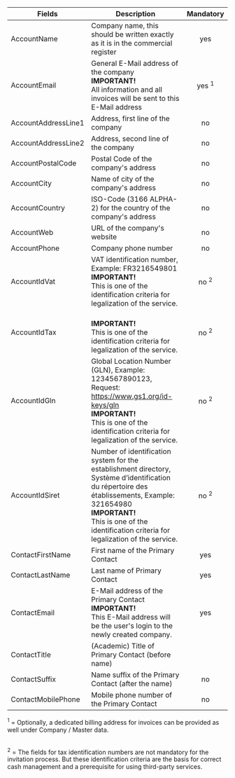 
| Fields | Description                                                                                                                         | Mandatory |
|------------------------|-------------------------------------------------------------------------------------------------------------------------------------|:---------:|
| AccountName            | Company name, this should be written exactly as it is in the commercial register                                                    | yes       |
| AccountEmail           | General E-Mail address of the company<br />**IMPORTANT!**<br />All information and all invoices will be sent to this E-Mail address | yes <sup>1</sup>        |
| AccountAddressLine1    | Address, first line of the company                                                                                                  | no        |
| AccountAddressLine2    | Address, second line of the company                                                                                                 | no        |
| AccountPostalCode      | Postal Code of the company's address                                                                                                             | no         |
| AccountCity            | Name of city of the company's address                                                                                               | no        |
| AccountCountry         | ISO-Code (3166 ALPHA-2) for the country of the company's address                                                                                                                | no        |
| AccountWeb             | URL of the company's website                                                                                                        | no        |
| AccountPhone           | Company phone number                                                                                                                | no        |
| AccountIdVat           | VAT identification number, Example: FR3216549801 <br />**IMPORTANT!**<br />This is one of the identification criteria for legalization of the service.                              |no <sup>2</sup>      |
| AccountIdTax           | <br />**IMPORTANT!**<br />This is one of the identification criteria for legalization of the service.                              |no <sup>2</sup>      |
| AccountIdGln           | Global Location Number (GLN), Example: 1234567890123, Request: https://www.gs1.org/id-keys/gln <br />**IMPORTANT!**<br />This is one of the identification criteria for legalization of the service.                              |no <sup>2</sup>      |
| AccountIdSiret         | Number of identification system for the establishment directory, Système d’identification du répertoire des établissements, Example: 321654980<br />**IMPORTANT!**<br />This is one of the identification criteria for legalization of the service.                              |no <sup>2</sup>      |
| ContactFirstName       | First name of the Primary Contact                                                                                                   | yes       |
| ContactLastName        | Last name of Primary Contact                                                                                                        | yes       |
| ContactEmail           | E-Mail address of the Primary Contact<br />**IMPORTANT!**<br />This E-Mail address will be the user's login to the newly created company. | yes       |
| ContactTitle           | (Academic) Title of Primary Contact (before name)  
| ContactSuffix          | Name suffix of the Primary Contact (after the name)                                                                                    | no        |
| ContactMobilePhone     | Mobile phone number of the Primary Contact                                                                                          | no        |

<sup>1</sup> = Optionally, a dedicated billing address for invoices can be provided as well under Company / Master data.  
<br/>

<sup>2</sup> = The fields for tax identification numbers are not mandatory for the invitation process. But these identification criteria are the basis for correct cash management and a prerequisite for using third-party services.  
